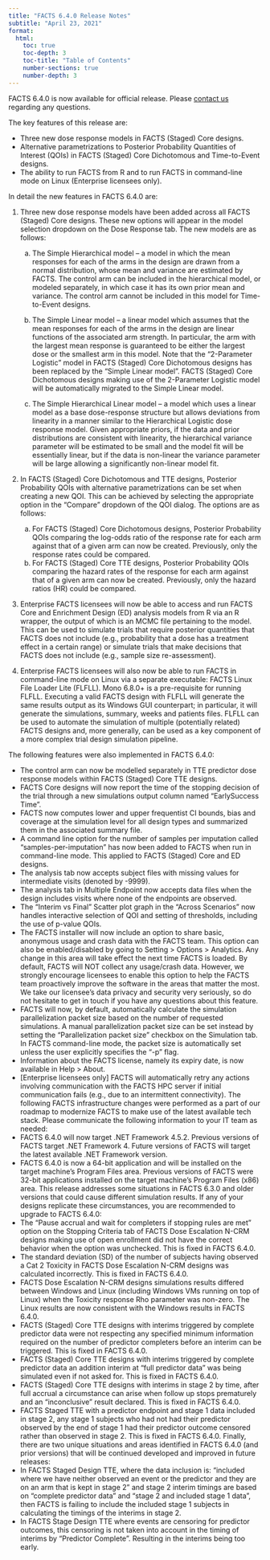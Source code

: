 ```yaml
---
title: "FACTS 6.4.0 Release Notes"
subtitle: "April 23, 2021"
format: 
  html:
    toc: true
    toc-depth: 3
    toc-title: "Table of Contents"
    number-sections: true
    number-depth: 3
---
```


FACTS 6.4.0 is now available for official release. Please [contact us](../../contact.qmd) regarding any questions.

The key features of this release are:

-   Three new dose response models in FACTS (Staged) Core designs.
-   Alternative parametrizations to Posterior Probability Quantities of Interest (QOIs) in FACTS (Staged) Core Dichotomous and Time-to-Event designs.
-   The ability to run FACTS from R and to run FACTS in command-line mode on Linux (Enterprise licensees only).

In detail the new features in FACTS 6.4.0 are:

1)  Three new dose response models have been added across all FACTS (Staged) Core designs. These new options will appear in the model selection dropdown on the Dose Response tab. The new models are as follows:

    a)  The Simple Hierarchical model – a model in which the mean responses for each of the arms in the design are drawn from a normal distribution, whose mean and variance are estimated by FACTS. The control arm can be included in the hierarchical model, or modeled separately, in which case it has its own prior mean and variance. The control arm cannot be included in this model for Time-to-Event designs.

    b)  The Simple Linear model – a linear model which assumes that the mean responses for each of the arms in the design are linear functions of the associated arm strength. In particular, the arm with the largest mean response is guaranteed to be either the largest dose or the smallest arm in this model. Note that the “2-Parameter Logistic” model in FACTS (Staged) Core Dichotomous designs has been replaced by the “Simple Linear model”. FACTS (Staged) Core Dichotomous designs making use of the 2-Parameter Logistic model will be automatically migrated to the Simple Linear model.

    c)  The Simple Hierarchical Linear model – a model which uses a linear model as a base dose-response structure but allows deviations from linearity in a manner similar to the Hierarchical Logistic dose response model. Given appropriate priors, if the data and prior distributions are consistent with linearity, the hierarchical variance parameter will be estimated to be small and the model fit will be essentially linear, but if the data is non-linear the variance parameter will be large allowing a significantly non-linear model fit.

2)  In FACTS (Staged) Core Dichotomous and TTE designs, Posterior Probability QOIs with alternative parametrizations can be set when creating a new QOI. This can be achieved by selecting the appropriate option in the “Compare” dropdown of the QOI dialog. The options are as follows:

    a)  For FACTS (Staged) Core Dichotomous designs, Posterior Probability QOIs comparing the log-odds ratio of the response rate for each arm against that of a given arm can now be created. Previously, only the response rates could be compared.
    b)  For FACTS (Staged) Core TTE designs, Posterior Probability QOIs comparing the hazard rates of the response for each arm against that of a given arm can now be created. Previously, only the hazard ratios (HR) could be compared.

3)  Enterprise FACTS licensees will now be able to access and run FACTS Core and Enrichment Design (ED) analysis models from R via an R wrapper, the output of which is an MCMC file pertaining to the model. This can be used to simulate trials that require posterior quantities that FACTS does not include (e.g., probability that a dose has a treatment effect in a certain range) or simulate trials that make decisions that FACTS does not include (e.g., sample size re-assessment).

4)  Enterprise FACTS licensees will also now be able to run FACTS in command-line mode on Linux via a separate executable: FACTS Linux File Loader Lite (FLFLL). Mono 6.8.0+ is a pre-requisite for running FLFLL. Executing a valid FACTS design with FLFLL will generate the same results output as its Windows GUI counterpart; in particular, it will generate the simulations, summary, weeks and patients files. FLFLL can be used to automate the simulation of multiple (potentially related) FACTS designs and, more generally, can be used as a key component of a more complex trial design simulation pipeline.

The following features were also implemented in FACTS 6.4.0:

-   The control arm can now be modelled separately in TTE predictor dose response models within FACTS (Staged) Core TTE designs.
-   FACTS Core designs will now report the time of the stopping decision of the trial through a new simulations output column named “EarlySuccess Time”.
-   FACTS now computes lower and upper frequentist CI bounds, bias and coverage at the simulation level for all design types and summarized them in the associated summary file.
-   A command line option for the number of samples per imputation called “samples-per-imputation” has now been added to FACTS when run in command-line mode. This applied to FACTS (Staged) Core and ED designs.
-   The analysis tab now accepts subject files with missing values for intermediate visits (denoted by -9999).
-   The analysis tab in Multiple Endpoint now accepts data files when the design includes visits where none of the endpoints are observed.
-   The “Interim vs Final” Scatter plot graph in the “Across Scenarios” now handles interactive selection of QOI and setting of thresholds, including the use of p-value QOIs.
-   The FACTS installer will now include an option to share basic, anonymous usage and crash data with the FACTS team. This option can also be enabled/disabled by going to Setting \> Options \> Analytics. Any change in this area will take effect the next time FACTS is loaded. By default, FACTS will NOT collect any usage/crash data. However, we strongly encourage licensees to enable this option to help the FACTS team proactively improve the software in the areas that matter the most. We take our licensee’s data privacy and security very seriously, so do not hesitate to get in touch if you have any questions about this feature.
-   FACTS will now, by default, automatically calculate the simulation parallelization packet size based on the number of requested simulations. A manual parallelization packet size can be set instead by setting the “Parallelization packet size” checkbox on the Simulation tab. In FACTS command-line mode, the packet size is automatically set unless the user explicitly specifies the “-p” flag.
-   Information about the FACTS license, namely its expiry date, is now available in Help \> About.
-   \[Enterprise licensees only\] FACTS will automatically retry any actions involving communication with the FACTS HPC server if initial communication fails (e.g., due to an intermittent connectivity). The following FACTS infrastructure changes were performed as a part of our roadmap to modernize FACTS to make use of the latest available tech stack. Please communicate the following information to your IT team as needed:
-   FACTS 6.4.0 will now target .NET Framework 4.5.2. Previous versions of FACTS target .NET Framework 4. Future versions of FACTS will target the latest available .NET Framework version.
-   FACTS 6.4.0 is now a 64-bit application and will be installed on the target machine’s Program Files area. Previous versions of FACTS were 32-bit applications installed on the target machine’s Program Files (x86) area. This release addresses some situations in FACTS 6.3.0 and older versions that could cause different simulation results. If any of your designs replicate these circumstances, you are recommended to upgrade to FACTS 6.4.0:
-   The “Pause accrual and wait for completers if stopping rules are met” option on the Stopping Criteria tab of FACTS Dose Escalation N-CRM designs making use of open enrollment did not have the correct behavior when the option was unchecked. This is fixed in FACTS 6.4.0.
-   The standard deviation (SD) of the number of subjects having observed a Cat 2 Toxicity in FACTS Dose Escalation N-CRM designs was calculated incorrectly. This is fixed in FACTS 6.4.0.
-   FACTS Dose Escalation N-CRM designs simulations results differed between Windows and Linux (including Windows VMs running on top of Linux) when the Toxicity response Rho parameter was non-zero. The Linux results are now consistent with the Windows results in FACTS 6.4.0.
-   FACTS (Staged) Core TTE designs with interims triggered by complete predictor data were not respecting any specified minimum information required on the number of predictor completers before an interim can be triggered. This is fixed in FACTS 6.4.0.
-   FACTS (Staged) Core TTE designs with interims triggered by complete predictor data an addition interim at “full predictor data” was being simulated even if not asked for. This is fixed in FACTS 6.4.0.
-   FACTS (Staged) Core TTE designs with interims in stage 2 by time, after full accrual a circumstance can arise when follow up stops prematurely and an “inconclusive” result declared. This is fixed in FACTS 6.4.0.
-   FACTS Staged TTE with a predictor endpoint and stage 1 data included in stage 2, any stage 1 subjects who had not had their predictor observed by the end of stage 1 had their predictor outcome censored rather than observed in stage 2. This is fixed in FACTS 6.4.0. Finally, there are two unique situations and areas identified in FACTS 6.4.0 (and prior versions) that will be continued developed and improved in future releases:
-   In FACTS Staged Design TTE, where the data inclusion is: “included where we have neither observed an event or the predictor and they are on an arm that is kept in stage 2” and stage 2 interim timings are based on “complete predictor data” and “stage 2 and included stage 1 data”, then FACTS is failing to include the included stage 1 subjects in calculating the timings of the interims in stage 2.
-   In FACTS Stage Design TTE where events are censoring for predictor outcomes, this censoring is not taken into account in the timing of interims by “Predictor Complete”. Resulting in the interims being too early.
